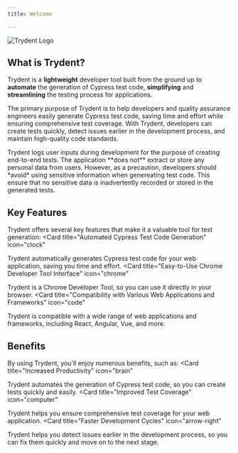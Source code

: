 ```yaml
---
title: Welcome

---
```

![Trydent Logo](/logo/alt.png)

## What is Trydent?
Trydent is a **lightweight** developer tool built from the ground up to **automate** the generation of Cypress test code, **simplifying** and **streamlining** the testing process for applications.  

The primary purpose of Trydent is to help developers and quality assurance engineers easily generate Cypress test code, saving time and effort while ensuring comprehensive test coverage.
With Trydent, developers can create tests quickly, detect issues earlier in the development process, and maintain high-quality code standards.

<Note>
Trydent logs user inputs during development for the purpose of creating end-to-end tests. The application **does not** extract or store any personal data from users. However, as a precaution, developers should *avoid* using sensitive information when genereating test code. This ensure that no sensitive data is inadvertently recorded or stored in the generated tests.
</Note>

## Key Features
Trydent offers several key features that make it a valuable tool for test generation:
<CardGroup cols={3}>
  <Card
    title="Automated Cypress Test Code Generation"
    icon="clock"
  >
  Trydent automatically generates Cypress test code for your web application, saving you time and effort.
  </Card>
  <Card
    title="Easy-to-Use Chrome Developer Tool Interface"
    icon="chrome"
  >
  Trydent is a Chrome Developer Tool, so you can use it directly in your browser.
  </Card>
  <Card
    title="Compatibility with Various Web Applications and Frameworks"
    icon="code"
  >
  Trydent is compatible with a wide range of web applications and frameworks, including React, Angular, Vue, and more.
  </Card>
</CardGroup>

## Benefits
By using Trydent, you'll enjoy numerous benefits, such as: 
<CardGroup cols={3}>
  <Card
    title="Increased Productivity"
    icon="brain"
  >
  Trydent automates the generation of Cypress test code, so you can create tests quickly and easily.
  </Card>
  <Card
    title="Improved Test Coverage"
    icon="computer"
  >
  Trydent helps you ensure comprehensive test coverage for your web application.
  </Card>
  <Card
    title="Faster Development Cycles"
    icon="arrow-right"
  >
  Trydent helps you detect issues earlier in the development process, so you can fix them quickly and move on to the next stage.
  </Card>
</CardGroup>